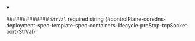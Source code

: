 
<details className="config-field" data-expandable="false" open>
<summary>

############# `StrVal` <span className="config-field-required" data-required="false">required</span> <span className="config-field-type">string</span> <span className="config-field-default"></span> <span className="config-field-enum"></span> {#controlPlane-coredns-deployment-spec-template-spec-containers-lifecycle-preStop-tcpSocket-port-StrVal}



</summary>



</details>
